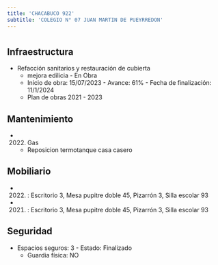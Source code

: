 ```yaml
---
title: 'CHACABUCO 922'
subtitle: 'COLEGIO N° 07 JUAN MARTIN DE PUEYRREDON'
---
```


#
## Infraestructura

* Refacción sanitarios y restauración de cubierta 
    + mejora edilicia - En Obra 
    + Inicio de obra: 15/07/2023 - Avance: 61% - Fecha de finalización: 11/1/2024 
    + Plan de obras 2021 - 2023 






## Mantenimiento

*  (2022) Gas 
    + Reposicion termotanque casa casero





## Mobiliario

*  (2022) : Escritorio 3, Mesa pupitre doble 45, Pizarrón 3, Silla escolar 93 

*  (2021) : Escritorio 3, Mesa pupitre doble 45, Pizarrón 3, Silla escolar 93 





## Seguridad

*  Espacios seguros: 3 - Estado: Finalizado 
    + Guardia física: NO



